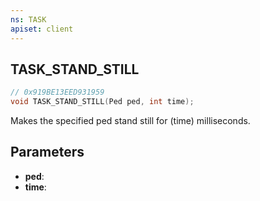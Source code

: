 ```yaml
---
ns: TASK
apiset: client
---
```

## TASK_STAND_STILL

```c
// 0x919BE13EED931959
void TASK_STAND_STILL(Ped ped, int time);
```

Makes the specified ped stand still for (time) milliseconds.

## Parameters
* **ped**:
* **time**: